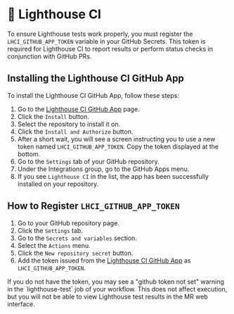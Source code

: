 
# 🗼 Lighthouse CI

To ensure Lighthouse tests work properly, you must register the `LHCI_GITHUB_APP_TOKEN` variable in your GitHub Secrets.
This token is required for Lighthouse CI to report results or perform status checks in conjunction with GitHub PRs.

## Installing the Lighthouse CI GitHub App

To install the Lighthouse CI GitHub App, follow these steps:

1. Go to the [Lighthouse CI GitHub App](https://github.com/apps/lighthouse-ci) page.
2. Click the `Install` button.
3. Select the repository to install it on.
4. Click the `Install and Authorize` button.
5. After a short wait, you will see a screen instructing you to use a new token named `LHCI_GITHUB_APP_TOKEN`. Copy the token displayed at the bottom.
6. Go to the `Settings` tab of your GitHub repository.
7. Under the Integrations group, go to the GitHub Apps menu.
8. If you see `Lighthouse CI` in the list, the app has been successfully installed on your repository.

## How to Register `LHCI_GITHUB_APP_TOKEN`

1. Go to your GitHub repository page.
2. Click the `Settings` tab.
3. Go to the `Secrets and variables` section.
4. Select the `Actions` menu.
5. Click the `New repository secret` button.
6. Add the token issued from the [Lighthouse CI GitHub App](https://github.com/apps/lighthouse-ci) as `LHCI_GITHUB_APP_TOKEN`.

<Callout type="warning">
  If you do not have the token, you may see a "github token not set" warning in the `lighthouse-test` job of your workflow.
  This does not affect execution, but you will not be able to view Lighthouse test results in the MR web interface.
</Callout>
